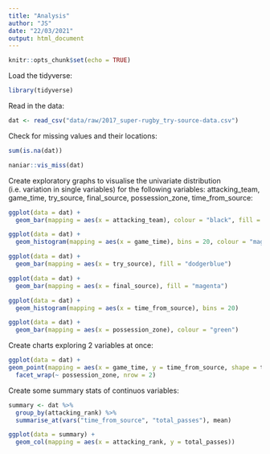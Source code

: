 ```yaml
---
title: "Analysis"
author: "JS"
date: "22/03/2021"
output: html_document
---
```


```r
knitr::opts_chunk$set(echo = TRUE)
```

Load the tidyverse:
```r
library(tidyverse)
```
Read in the data:
```r
dat <- read_csv("data/raw/2017_super-rugby_try-source-data.csv")
```
Check for missing values and their locations:
```r
sum(is.na(dat))
```
```r
naniar::vis_miss(dat)
```
Create exploratory graphs to visualise the univariate distribution (i.e. variation in single variables) for the following variables: attacking_team, game_time, try_source, final_source, possession_zone, time_from_source:
```r
ggplot(data = dat) +
  geom_bar(mapping = aes(x = attacking_team), colour = "black", fill = "chartreuse")
```
```r
ggplot(data = dat) +
  geom_histogram(mapping = aes(x = game_time), bins = 20, colour = "magenta")
```
```r
ggplot(data = dat) +
  geom_bar(mapping = aes(x = try_source), fill = "dodgerblue")
```
```r
ggplot(data = dat) +
  geom_bar(mapping = aes(x = final_source), fill = "magenta")
```
```r
ggplot(data = dat) +
  geom_histogram(mapping = aes(x = time_from_source), bins = 20)
```
```r
ggplot(data = dat) +
  geom_bar(mapping = aes(x = possession_zone), colour = "green")
```
Create charts exploring 2 variables at once:
```r
ggplot(data = dat) +
geom_point(mapping = aes(x = game_time, y = time_from_source, shape = try_source)) +
  facet_wrap(~ possession_zone, nrow = 2)
```
Create some summary stats of continuos variables:
```r
summary <- dat %>%
  group_by(attacking_rank) %>%
  summarise_at(vars("time_from_source", "total_passes"), mean)
```

```r
ggplot(data = summary) +
  geom_col(mapping = aes(x = attacking_rank, y = total_passes))
```

